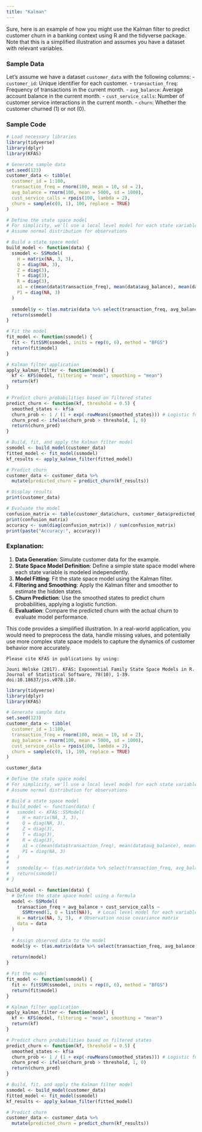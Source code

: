 ```yaml
---
title: "Kalman"
---
```


Sure, here is an example of how you might use the Kalman filter to predict customer churn in a banking context using R and the tidyverse package. Note that this is a simplified illustration and assumes you have a dataset with relevant variables.

### Sample Data

Let's assume we have a dataset `customer_data` with the following columns: - `customer_id`: Unique identifier for each customer. - `transaction_freq`: Frequency of transactions in the current month. - `avg_balance`: Average account balance in the current month. - `cust_service_calls`: Number of customer service interactions in the current month. - `churn`: Whether the customer churned (1) or not (0).

### Sample Code

``` r
# Load necessary libraries
library(tidyverse)
library(dplyr)
library(KFAS)

# Generate sample data
set.seed(123)
customer_data <- tibble(
  customer_id = 1:100,
  transaction_freq = rnorm(100, mean = 10, sd = 2),
  avg_balance = rnorm(100, mean = 5000, sd = 1000),
  cust_service_calls = rpois(100, lambda = 2),
  churn = sample(c(0, 1), 100, replace = TRUE)
)

# Define the state space model
# For simplicity, we'll use a local level model for each state variable
# Assume normal distribution for observations

# Build a state space model
build_model <- function(data) {
  ssmodel <- SSModel(
    H = matrix(NA, 3, 3),
    Q = diag(NA, 3),
    Z = diag(3),
    T = diag(3),
    R = diag(3),
    a1 = c(mean(data$transaction_freq), mean(data$avg_balance), mean(data$cust_service_calls)),
    P1 = diag(NA, 3)
  )
  
  ssmodel$y <- t(as.matrix(data %>% select(transaction_freq, avg_balance, cust_service_calls)))
  return(ssmodel)
}

# Fit the model
fit_model <- function(ssmodel) {
  fit <- fitSSM(ssmodel, inits = rep(0, 6), method = "BFGS")
  return(fit$model)
}

# Kalman filter application
apply_kalman_filter <- function(model) {
  kf <- KFS(model, filtering = "mean", smoothing = "mean")
  return(kf)
}

# Predict churn probabilities based on filtered states
predict_churn <- function(kf, threshold = 0.5) {
  smoothed_states <- kf$a
  churn_prob <- 1 / (1 + exp(-rowMeans(smoothed_states))) # Logistic function for churn probability
  churn_pred <- ifelse(churn_prob > threshold, 1, 0)
  return(churn_pred)
}

# Build, fit, and apply the Kalman filter model
ssmodel <- build_model(customer_data)
fitted_model <- fit_model(ssmodel)
kf_results <- apply_kalman_filter(fitted_model)

# Predict churn
customer_data <- customer_data %>%
  mutate(predicted_churn = predict_churn(kf_results))

# Display results
print(customer_data)

# Evaluate the model
confusion_matrix <- table(customer_data$churn, customer_data$predicted_churn)
print(confusion_matrix)
accuracy <- sum(diag(confusion_matrix)) / sum(confusion_matrix)
print(paste("Accuracy:", accuracy))
```

### Explanation:

1.  **Data Generation**: Simulate customer data for the example.
2.  **State Space Model Definition**: Define a simple state space model where each state variable is modeled independently.
3.  **Model Fitting**: Fit the state space model using the Kalman filter.
4.  **Filtering and Smoothing**: Apply the Kalman filter and smoother to estimate the hidden states.
5.  **Churn Prediction**: Use the smoothed states to predict churn probabilities, applying a logistic function.
6.  **Evaluation**: Compare the predicted churn with the actual churn to evaluate model performance.

This code provides a simplified illustration. In a real-world application, you would need to preprocess the data, handle missing values, and potentially use more complex state space models to capture the dynamics of customer behavior more accurately.

::: callout-note
```         
Please cite KFAS in publications by using: 

Jouni Helske (2017). KFAS: Exponential Family State Space Models in R. Journal of Statistical Software, 78(10), 1-39. doi:10.18637/jss.v078.i10.
```
:::

```r
library(tidyverse)
library(dplyr)
library(KFAS)

# Generate sample data
set.seed(123)
customer_data <- tibble(
  customer_id = 1:100,
  transaction_freq = rnorm(100, mean = 10, sd = 2),
  avg_balance = rnorm(100, mean = 5000, sd = 1000),
  cust_service_calls = rpois(100, lambda = 2),
  churn = sample(c(0, 1), 100, replace = TRUE)
)

customer_data
```

```r
# Define the state space model
# For simplicity, we'll use a local level model for each state variable
# Assume normal distribution for observations

# Build a state space model
# build_model <- function(data) {
#   ssmodel <- KFAS::SSModel(
#     H = matrix(NA, 3, 3),
#     Q = diag(NA, 3),
#     Z = diag(3),
#     T = diag(3),
#     R = diag(3),
#     a1 = c(mean(data$transaction_freq), mean(data$avg_balance), mean(data$cust_service_calls)),
#     P1 = diag(NA, 3)
#   )
#   
#   ssmodel$y <- t(as.matrix(data %>% select(transaction_freq, avg_balance, cust_service_calls)))
#   return(ssmodel)
# }

build_model <- function(data) {
  # Define the state space model using a formula
  model <- SSModel(
    transaction_freq + avg_balance + cust_service_calls ~ 
      SSMtrend(1, Q = list(NA)),  # Local level model for each variable
    H = matrix(NA, 3, 3),  # Observation noise covariance matrix
    data = data
  )
  
  # Assign observed data to the model
  model$y <- t(as.matrix(data %>% select(transaction_freq, avg_balance, cust_service_calls)))
  
  return(model)
}

# Fit the model
fit_model <- function(ssmodel) {
  fit <- fitSSM(ssmodel, inits = rep(0, 6), method = "BFGS")
  return(fit$model)
}

# Kalman filter application
apply_kalman_filter <- function(model) {
  kf <- KFS(model, filtering = "mean", smoothing = "mean")
  return(kf)
}

# Predict churn probabilities based on filtered states
predict_churn <- function(kf, threshold = 0.5) {
  smoothed_states <- kf$a
  churn_prob <- 1 / (1 + exp(-rowMeans(smoothed_states))) # Logistic function for churn probability
  churn_pred <- ifelse(churn_prob > threshold, 1, 0)
  return(churn_pred)
}

```

```r
# Build, fit, and apply the Kalman filter model
ssmodel <- build_model(customer_data)
fitted_model <- fit_model(ssmodel)
kf_results <- apply_kalman_filter(fitted_model)

# Predict churn
customer_data <- customer_data %>%
  mutate(predicted_churn = predict_churn(kf_results))

```
